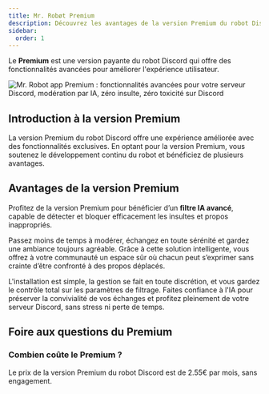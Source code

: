```yaml
---
title: Mr. Robøt Premium
description: Découvrez les avantages de la version Premium du robot Discord.
sidebar:
  order: 1
---
```


<Aside type="tip" title="Qu'est-ce que le Premium ?">
  Le <strong>Premium</strong> est une version payante du robot Discord qui offre des fonctionnalités avancées pour améliorer l'expérience utilisateur.
</Aside>

![Mr. Robot app Premium : fonctionnalités avancées pour votre serveur Discord, modération par IA, zéro insulte, zéro toxicité sur Discord](/img/premium/banner_seo_premium.png)

## Introduction à la version Premium
La version Premium du robot Discord offre une expérience améliorée avec des fonctionnalités exclusives.
En optant pour la version Premium, vous soutenez le développement continu du robot et bénéficiez de plusieurs avantages.

## Avantages de la version Premium

Profitez de la version Premium pour bénéficier d’un **filtre IA avancé**, capable de détecter et bloquer efficacement les insultes et propos inappropriés.

Passez moins de temps à modérer, échangez en toute sérénité et gardez une ambiance toujours agréable.
Grâce à cette solution intelligente, vous offrez à votre communauté un espace sûr où chacun peut s’exprimer sans crainte d’être confronté à des propos déplacés.

L'installation est simple, la gestion se fait en toute discrétion, et vous gardez le contrôle total sur les paramètres de filtrage.
Faites confiance à l'IA pour préserver la convivialité de vos échanges et profitez pleinement de votre serveur Discord, sans stress ni perte de temps.

<LinkCard title="Vous avez la liste entière des avantages directement sur le site web."
          description="Découvrez les fonctionnalités exclusives de la version Premium du robot Discord."
          href="https://mrrobot.app/premium" />


## Foire aux questions du Premium

<CardGrid>
  <LinkCard title="Comment activer le Premium ?"
            description="Découvrez comment activer la version Premium du robot Discord."
            href="/premium/activation" />
  <LinkCard title="Comment désactiver le Premium ?"
            description="Découvrez comment désactiver la version Premium du robot Discord."
            href="/premium/desactivation" />
  <LinkCard title="Comment gérer mon abonnement ?"
            description="Découvrez comment gérer votre abonnement à la version Premium du robot Discord."
            href="/premium/gestion" />
  <LinkCard title="Comment contacter le support Premium ?"
            description="Découvrez comment contacter le support Premium du robot Discord."
            href="/premium/support" />
</CardGrid>

### Combien coûte le Premium ?
Le prix de la version Premium du robot Discord est de 2.55€ par mois, sans engagement.

<LinkCard title="D'autres questions ?"
          description="N'hésitez pas à demander sur le serveur Discord."
          href="https://mrrobot.app/discord" />